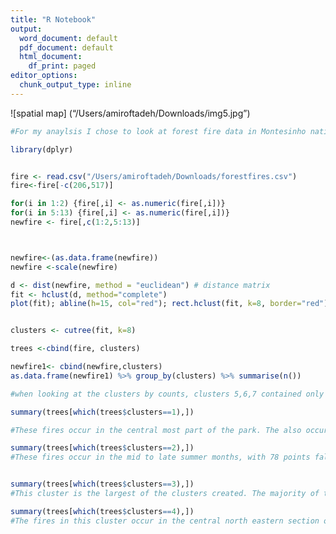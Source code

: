 ```yaml
---
title: "R Notebook"
output:
  word_document: default
  pdf_document: default
  html_document:
    df_print: paged
editor_options:
  chunk_output_type: inline
---
```


 ![spatial map] ("/Users/amiroftadeh/Downloads/img5.jpg")

```r
#For my anaylsis I chose to look at forest fire data in Montesinho national park in Portugal. The information include the X and Y coordinates within the park which has been added for reference. Information on temperature, humidity, wind, rain and burn area.FFMC is a measure of fuel moisture in the shade on the forest floor. DMC is the dryness of the decomposed organic matter, and DC is a measure of the drought conditons. ISI is the fire spread index. I decided to do a hiearchical clustering analysis to see what insights could be draw.

library(dplyr)


fire <- read.csv("/Users/amiroftadeh/Downloads/forestfires.csv")
fire<-fire[-c(206,517)]

for(i in 1:2) {fire[,i] <- as.numeric(fire[,i])}
for(i in 5:13) {fire[,i] <- as.numeric(fire[,i])}
newfire <- fire[,c(1:2,5:13)]



newfire<-(as.data.frame(newfire))
newfire <-scale(newfire)

d <- dist(newfire, method = "euclidean") # distance matrix
fit <- hclust(d, method="complete")
plot(fit); abline(h=15, col="red"); rect.hclust(fit, k=8, border="red")


clusters <- cutree(fit, k=8)

trees <-cbind(fire, clusters)

newfire1<- cbind(newfire,clusters)
as.data.frame(newfire1) %>% group_by(clusters) %>% summarise(n())

#when looking at the clusters by counts, clusters 5,6,7 contained only one or two datapoints and were excluded from analysis. 

summary(trees[which(trees$clusters==1),])

#These fires occur in the central most part of the park. The also occur in mostly in March or Feburary. The average temperature was around 12.2 C and humidity of 46%. This is interesting because would expect hot temperature and low humidity during  wildfires. The DC measure is 147.4, extreme drought coniditions occur 800. The winds conditons were mild and so was the ISI. This leads one to think that these were controlled burns to allow for the forest to be rejuvenated. Fires under these condition are unlikely to burn wildly and are easy to maintain. 

summary(trees[which(trees$clusters==2),])
#These fires occur in the mid to late summer months, with 78 points falling between July, August, and September. The locations of these fires are somewhat centrally located but more south eastern than in cluster 1. The temperature is 23 C and a humidity level of 35.9%. The DC is averaging 636.5, This indicates drought like conditions. These fires are occuring during peak conditons for fires.


summary(trees[which(trees$clusters==3),])
#This cluster is the largest of the clusters created. The majority of these occur in august and september. These fires occur in west central portion of the park. The temperature 20 C and humidity level of 45.7%. The DC levels are around 668. This group of fires occurs happen in slightly cooler conditions than cluster 2 but it is also drier. 

summary(trees[which(trees$clusters==4),])
#The fires in this cluster occur in the central north eastern section of the park. There was no set of months with these fires. The temperature is slightly cooler at 15.9 C and an average humidity of 57% . The DC is at 395.6 indicating dry but not drought conditions.



```



